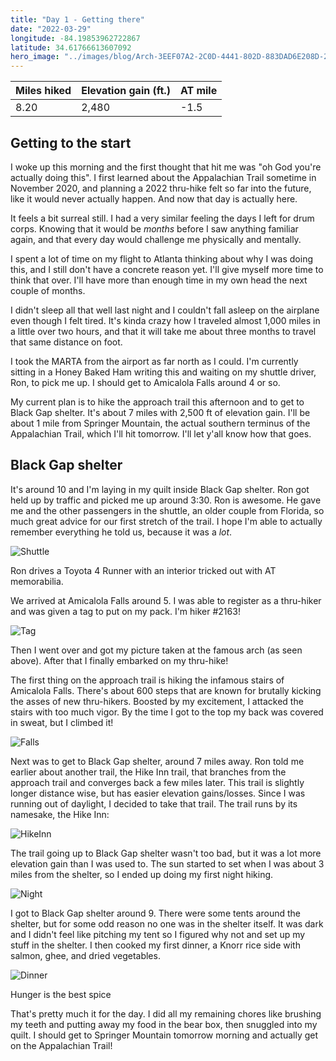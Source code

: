 ```yaml
---
title: "Day 1 - Getting there"
date: "2022-03-29"
longitude: -84.19853962722867
latitude: 34.61766613607092
hero_image: "../images/blog/Arch-3EEF07A2-2C0D-4441-802D-883DAD6E208D-20220329222235.png"
---
```


| Miles hiked | Elevation gain (ft.) | AT mile |
| ----------- | -------------- | -------- |
| 8.20 | 2,480 | -1.5 |

## Getting to the start

I woke up this morning and the first thought that hit me was "oh God you're actually doing this". I first learned about the Appalachian Trail sometime in November 2020, and planning a 2022 thru-hike felt so far into the future, like it would never actually happen. And now that day is actually here.

It feels a bit surreal still. I had a very similar feeling the days I left for drum corps. Knowing that it would be _months_ before I saw anything familiar again, and that every day would challenge me physically and mentally.

I spent a lot of time on my flight to Atlanta thinking about why I was doing this, and I still don't have a concrete reason yet. I'll give myself more time to think that over. I'll have more than enough time in my own head the next couple of months.

I didn't sleep all that well last night and I couldn't fall asleep on the airplane even though I felt tired. It's kinda crazy how I traveled almost 1,000 miles in a little over two hours, and that it will take me about three months to travel that same distance on foot.

I took the MARTA from the airport as far north as I could. I'm currently sitting in a Honey Baked Ham writing this and waiting on my shuttle driver, Ron, to pick me up. I should get to Amicalola Falls around 4 or so.

My current plan is to hike the approach trail this afternoon and to get to Black Gap shelter. It's about 7 miles with 2,500 ft of elevation gain. I'll be about 1 mile from Springer Mountain, the actual southern terminus of the Appalachian Trail, which I'll hit tomorrow. I'll let y'all know how that goes.

## Black Gap shelter

It's around 10 and I'm laying in my quilt inside Black Gap shelter. Ron got held up by traffic and picked me up around 3:30. Ron is awesome. He gave me and the other passengers in the shuttle, an older couple from Florida, so much great advice for our first stretch of the trail. I hope I'm able to actually remember everything he told us, because it was a _lot_. 

![Shuttle](../images/blog/Shuttle-3EEF07A2-2C0D-4441-802D-883DAD6E208D-20220329215641.png)

<figcaption>Ron drives a Toyota 4 Runner with an interior tricked out with AT memorabilia.</figcaption>

We arrived at Amicalola Falls around 5. I was able to register as a thru-hiker and was given a tag to put on my pack. I'm hiker #2163!

![Tag](../images/blog/Tag-3EEF07A2-2C0D-4441-802D-883DAD6E208D-20220329220203.png)

Then I went over and got my picture taken at the famous arch (as seen above). After that I finally embarked on my thru-hike!

The first thing on the approach trail is hiking the infamous stairs of Amicalola Falls. There's about 600 steps that are known for brutally kicking the asses of new thru-hikers. Boosted by my excitement, I attacked the stairs with too much vigor. By the time I got to the top my back was covered in sweat, but I climbed it!

![Falls](../images/blog/Falls-3EEF07A2-2C0D-4441-802D-883DAD6E208D-20220329220918.png)

Next was to get to Black Gap shelter, around 7 miles away. Ron told me earlier about another trail, the Hike Inn trail, that branches from the approach trail and converges back a few miles later. This trail is slightly longer distance wise, but has easier elevation gains/losses. Since I was running out of daylight, I decided to take that trail. The trail runs by its namesake, the Hike Inn:

![HikeInn](../images/blog/HikeInn-3EEF07A2-2C0D-4441-802D-883DAD6E208D-20220329221450.png)

The trail going up to Black Gap shelter wasn't too bad, but it was a lot more elevation gain than I was used to. The sun started to set when I was about 3 miles from the shelter, so I ended up doing my first night hiking.

![Night](../images/blog/Night-3EEF07A2-2C0D-4441-802D-883DAD6E208D-20220329221650.png)

I got to Black Gap shelter around 9. There were some tents around the shelter, but for some odd reason no one was in the shelter itself. It was dark and I didn't feel like pitching my tent so I figured why not and set up my stuff in the shelter. I then cooked my first dinner, a Knorr rice side with salmon, ghee, and dried vegetables.

![Dinner](../images/blog/Dinner-3EEF07A2-2C0D-4441-802D-883DAD6E208D-20220329221955.png)

<figcaption>Hunger is the best spice</figcaption>

That's pretty much it for the day. I did all my remaining chores like brushing my teeth and putting away my food in the bear box, then snuggled into my quilt. I should get to Springer Mountain tomorrow morning and actually get on the Appalachian Trail!